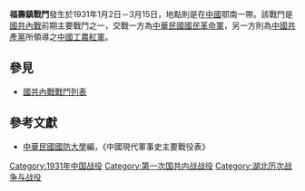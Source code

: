 {{Infobox Military Conflict|
campaign=|
image=|
caption=|
conflict=福壽鎮戰鬥|
date=1931年1月2日－3月15日|
place=[[中國|中國]]鄂南|
result=爭奪該據點戰鬥中，共軍陣亡二百餘，國民革命軍亦有傷亡。|
combatant1=中華民國國民革命軍26師第二旅|
combatant2=紅軍贛北獨七及八團| 
commander1=[[劉公篤|劉公篤]]|
commander2=|
strength1=一旅兵力|
strength2=2500|
casualties1=|
casualties2=|
}}
'''福壽鎮戰鬥'''發生於1931年1月2日－3月15日，地點則是在[[中國|中國]]鄂南一帶。該戰鬥是[[國共內戰|國共內戰]]前期主要戰鬥之一，交戰一方為[[中華民國|中華民國]][[國民革命軍|國民革命軍]]，另一方則為[[中國共產黨|中國共產黨]]所領導之[[中國工農紅軍|中國工農紅軍]]。
==參見==
*[[國共內戰戰鬥列表|國共內戰戰鬥列表]]
==參考文獻==
*[[中華民國|中華民國]][[國防大學_(臺灣)|國防大學]]編，《中國現代軍事史主要戰役表》

[[Category:1931年中国战役|Category:1931年中国战役]]
[[Category:第一次国共内战战役|Category:第一次国共内战战役]]
[[Category:湖北历次战争与战役|Category:湖北历次战争与战役]]